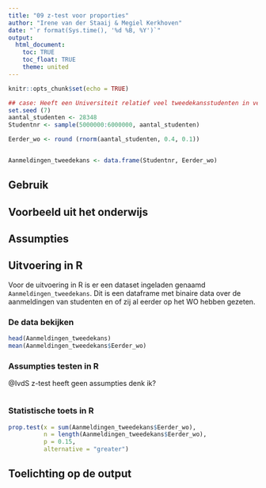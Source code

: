 ```yaml
---
title: "09 z-test voor proporties"
author: "Irene van der Staaij & Megiel Kerkhoven"
date: "`r format(Sys.time(), '%d %B, %Y')`"
output: 
  html_document:
    toc: TRUE
    toc_float: TRUE
    theme: united
---
```


<style>
  .col2 {
    columns: 2 200px;
    -webkit-columns: 2 200px;
    -moz-columns: 2 200px;
  }
</style>

```r
knitr::opts_chunk$set(echo = TRUE)
```


```r
## case: Heeft een Universiteit relatief veel tweedekansstudenten in vergelijking met het landelijke gemiddelde?]
set.seed (7)
aantal_studenten <- 28348
Studentnr <- sample(5000000:6000000, aantal_studenten)

Eerder_wo <- round (rnorm(aantal_studenten, 0.4, 0.1))


Aanmeldingen_tweedekans <- data.frame(Studentnr, Eerder_wo)
```

## Gebruik

## Voorbeeld uit het onderwijs

## Assumpties

## Uitvoering in R
Voor de uitvoering in R is er een dataset ingeladen genaamd `Aanmeldingen_tweedekans`. Dit is een dataframe met binaire data over de aanmeldingen van studenten en of zij al eerder op het WO hebben gezeten.

### De data bekijken
```r
head(Aanmeldingen_tweedekans)
mean(Aanmeldingen_tweedekans$Eerder_wo)
```

### Assumpties testen in R
@IvdS z-test heeft geen assumpties denk ik?
```r

```

### Statistische toets in R

```r
prop.test(x = sum(Aanmeldingen_tweedekans$Eerder_wo), 
          n = length(Aanmeldingen_tweedekans$Eerder_wo), 
          p = 0.15,
          alternative = "greater")
```

## Toelichting op de output



